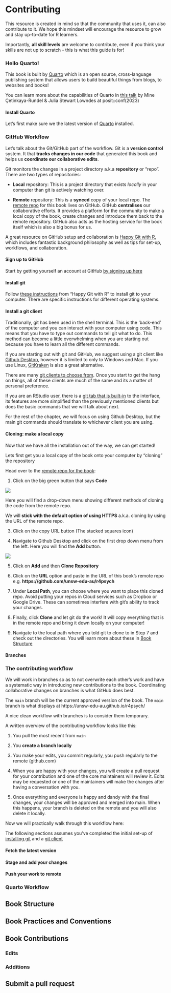 # Contributing

This resource is created in mind so that the community that uses it, can also contribute to it. We hope this mindset will encourage the resource to grow and stay up-to-date for R learners.

Importantly, **all skill levels** are welcome to contribute, even if you think your skills are not up to scratch - this is what this guide is for!

### Hello Quarto!

This book is built by [Quarto](https://quarto.org/) which is an open source, cross-language publishing system that allows users to build beautiful things from blogs, to websites and books!

You can learn more about the capabilities of Quarto in [this talk](https://www.youtube.com/watch?v=p7Hxu4coDl8) by Mine Çetinkaya-Rundel & Julia Stewart Lowndes at posit::conf(2023)

#### Install Quarto

Let's first make sure we the latest version of [Quarto](https://quarto.org/docs/get-started/) installed.

### GitHub Workflow

Let’s talk about the Git/GitHub part of the workflow. Git is a **version control** system. It that **tracks changes in our code** that generated this book and helps us **coordinate our collaborative edits**.

Git monitors the changes in a project directory a.k.a **repository** or "repo". There are two types of repositories:

-   **Local** repository: This is a project directory that exists *locally* in your computer than git is actively watching over.

-   **Remote** repository: This is a **synced** copy of your local repo. The [remote repo](https://github.com/unsw-edu-au/r4psych) for this book lives on GitHub. GitHub **centralises** our collaborative efforts. It provides a platform for the community to make a local copy of the book, create changes and introduce them back to the remote repository. GitHub also acts as the hosting service for the book itself which is also a big bonus for us.

::: {.callout-tip}
A great resource on GitHub setup and collaboration is [Happy Git with R](https://happygitwithr.com/), which includes fantastic background philosophy as well as tips for set-up, workflows, and collaboration.
:::

#### Sign up to GitHub

Start by getting yourself an account at GitHub [by signing up here](https://github.com/signup)

#### Install git {#sec-installgit}

Follow [these instructions](https://happygitwithr.com/install-git) from "Happy Git with R" to install git to your computer. There are specific instructions for different operating systems.

#### Install a git client {#sec-installgitclient}

Traditionally, git has been used in the shell terminal. This is the 'back-end' of the computer and you can interact with your computer using code. This means that you have to type out commands to tell git what to do. This method can become a little overwhelming when you are starting out because you have to learn all the different commands.

If you are starting out with git and GitHub, we suggest using a git client like [Github Desktop](https://desktop.github.com/), however it is limited to only to Windows and Mac. If you use Linux, [GitKraken](https://www.gitkraken.com/git-client) is also a great alternative.

There are many [git clients to choose from](https://git-scm.com/downloads/guis). Once you start to get the hang on things, all of these clients are much of the same and its a matter of personal preference.

If you are an RStudio user, there is a [git tab that is built-in](https://jennybc.github.io/2014-05-12-ubc/ubc-r/session03_git.html#configurerstudio) to the interface, its features are more simplified than the previously mentioned clients but does the basic commands that we will talk about next.

::: callout-note
For the rest of the chapter, we will focus on using Github Desktop, but the main git commands should translate to whichever client you are using.
:::

#### Cloning: make a local copy

Now that we have all the installation out of the way, we can get started!

Lets first get you a local copy of the book onto your computer by "cloning" the repository

Head over to the [remote repo for the book](https://github.com/unsw-edu-au/r4psych):

1.  Click on the big green button that says **Code**

![](images/remote_repo.png)

Here you will find a drop-down menu showing different methods of cloning the code from the remote repo.

We will **stick with the default option of using HTTPS** a.k.a. cloning by using the URL of the remote repo.

3.  Click on the copy URL button (The stacked squares icon)

4.  Navigate to Github Desktop and click on the first drop down menu from the left. Here you will find the **Add** button.

![](images/add_repo.png)

5.  Click on **Add** and then **Clone Repository**

6.  Click on the **URL** option and paste in the URL of this book's remote repo e.g. **https://github.com/unsw-edu-au/r4psych**

7.  Under **Local Path**, you can choose where you want to place this cloned repo. Avoid putting your repos in Cloud services such as Dropbox or Google Drive. These can sometimes interfere with git's ability to track your changes.

8.  Finally, click **Clone** and let git do the work! It will copy everything that is in the remote repo and bring it down locally on your computer!

9.  Navigate to the local path where you told git to clone to in Step 7 and check out the directories. You will learn more about these in [Book Structure](#sec-bookstructure)

#### Branches

<!-- What are branches -->

### The contributing workflow

We will work in branches so as to not overwrite each other’s work and have a systematic way in introducing new contributions to the book. Coordinating collaborative changes on branches is what GitHub does best.

The `main` branch will be the current approved version of the book. The `main` branch is what displays at https://unsw-edu-au.github.io/r4psych/

A nice clean workflow with branches is to consider them temporary. 

A written overview of the contributing workflow looks like this:

1. You pull the most recent from `main`

2. You **create a branch locally**

3. You make your edits, you commit regularly, you push regularly to the remote (github.com)

4. When you are happy with your changes, you will create a pull request for your contribution and one of the core maintainers will review it. Edits may be requested or one of the maintainers will make the changes after having a conversation with you. 

5. Once everything and everyone is happy and dandy with the final changes, your changes will be approved and merged into main. When this happens, your branch is deleted on the remote and you will also delete it locally.

Now we will practically walk through this workflow here:

::: {.callout-note}
The following sections assumes you’ve completed the initial set-up of [installing git](#sec-installgit) and a [git client](#sec-installgitclient)
:::

#### Fetch the latest version

#### Stage and add your changes

#### Push your work to remote

### Quarto Workflow

## Book Structure {#sec-bookstructure}

## Book Practices and Conventions

## Book Contributions

### Edits

### Additions

## Submit a pull request
